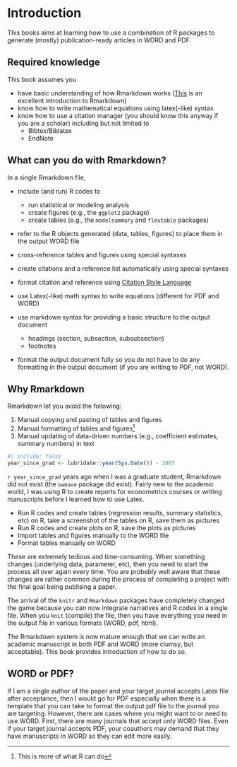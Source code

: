 # Introduction

This books aims at learning how to use a combination of R packages to generate (mostly) publication-ready articles in WORD and PDF.

## Required knowledge

This book assumes you

+ have basic understanding of how Rmarkdown works ([This](https://bookdown.org/yihui/rmarkdown/basics.html) is an excellent introduction to Rmarkdown)
+ know how to write mathematical equations using latex(-like) syntax 
+ know how to use a citation manager (you should know this anyway if you are a scholar) including but not limited to
  + Bibtex/Biblatex
  + EndNote

## What can you do with Rmarkdown?

In a single Rmarkdown file,

+ include (and run) R codes to
  * run statistical or modeling analysis  
  * create figures (e.g., the `ggplot2` package)
  * create tables (e.g., the `modelsummary` and `flextable` packages)

+ refer to the R objects generated (data, tables, figures) to place them in the output WORD file 

+ cross-reference tables and figures using special syntaxes

+ create citations and a reference list automatically using special syntaxes 

+ format citation and reference using [Citation Style Language](https://citationstyles.org/)  

+ use Latex(-like) math syntax to write equations (different for PDF and WORD)

+ use markdown syntax for providing a basic structure to the output document
  * headings (section, subsection, subsubsection)
  * footnotes

+ format the output document fully so you do not have to do any formatting in the output document (if you are writing to PDF, not WORD).

## Why Rmarkdown

Rmarkdown let you avoid the following:

1. Manual copying and pasting of tables and figures
2. Manual formatting of tables and figures^[This is more of what R can do] 
3. Manual updating of data-driven numbers (e.g., coefficient estimates, summary numbers) in text

```r
#| include: false
year_since_grad <- lubridate::year(Sys.Date()) - 2007
```

`r year_since_grad` years ago when I was a graduate student, Rmarkdown did not exist (the `sweave` package did exist). Fairly new to the academic world, I was using R to create reports for econometrics courses or writing manuscripts before I learned how to use Latex.

+ Run R codes and create tables (regression results, summary statistics, etc) on R, take a screenshot of the tables on R, save them as pictures 
+ Run R codes and create plots on R, save the plots as pictures
+ Import tables and figures manually to the WORD file
+ Format tables manually on WORD

These are extremely tedious and time-consuming. When something changes (underlying data, parameter, etc), then you need to start the process all over again every time. You are probebly well aware that these changes are rather common during the process of completing a project with the final goal being publising a paper. 

The arrival of the `knitr` and `Rmarkdown` packages have completely changed the game because you can now integrate narratives and R codes in a single file. When you `knit` (compile) the file, then you have everything you need in the output file in various formats (WORD, pdf, html). 

The Rmarkdown system is now mature enough that we can write an academic manuscript in both PDF and WORD (more clumsy, but acceptable). This book provides introduction of how to do so.

## WORD or PDF?

If I am a single author of the paper and your target journal accepts Latex file after acceptance, then I would go for PDF especially when there is a template that you can take to format the output pdf file to the journal you are targeting. However, there are cases where you might want to or need to use WORD. First, there are many journals that accept only WORD files. Even if your target journal accepts PDF, your coauthors may demand that they have manuscripts in WORD so they can edit more easily. 

<!-- 
## Flowchart

PDF or WORD? 
  - PDF 
    - rticles
  - WORD (rmarkdown) -->